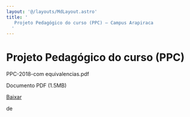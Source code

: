 ```yaml
---
layout: '@/layouts/MdLayout.astro'
title: '
   Projeto Pedagógico do curso (PPC) — Campus Arapiraca
  '
---
```






Projeto Pedagógico do curso (PPC)
=================================












 PPC\-2018\-com equivalencias.pdf
   

 Documento PDF
 (1\.5MB)
 

<a class="btn btn-secondary download" href="https://arapiraca.ufal.br/graduacao/ciencia-da-computacao/documentos/projeto-pedagogico/projeto-pedagogico-2018/ppc-2018.pdf/%40%40download/file/PPC-2018-com%20equivalencias.pdf">
 Baixar
</a>




























 de
 


















